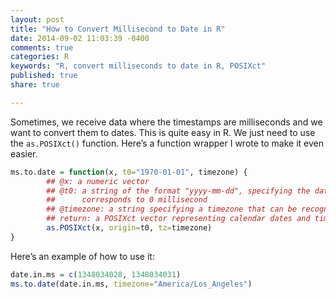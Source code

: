 ```yaml
---
layout: post
title: "How to Convert Millisecond to Date in R"
date: 2014-09-02 11:03:39 -0400
comments: true
categories: R
keywords: "R, convert milliseconds to date in R, POSIXct"
published: true
share: true

---
```

Sometimes, we receive data where the timestamps are milliseconds and we want to convert them to dates. This is quite easy in R. We just need to use the `as.POSIXct()` function. Here's a function wrapper I wrote to make it even easier.
```r
ms.to.date = function(x, t0="1970-01-01", timezone) {
        ## @x: a numeric vector
        ## @t0: a string of the format "yyyy-mm-dd", specifying the date that
        ##      corresponds to 0 millisecond
        ## @timezone: a string specifying a timezone that can be recognized by R
        ## return: a POSIXct vector representing calendar dates and times        
        as.POSIXct(x, origin=t0, tz=timezone)
}
```

Here's an example of how to use it:
```r
date.in.ms = c(1348034028, 1348034031)
ms.to.date(date.in.ms, timezone="America/Los_Angeles")
```

